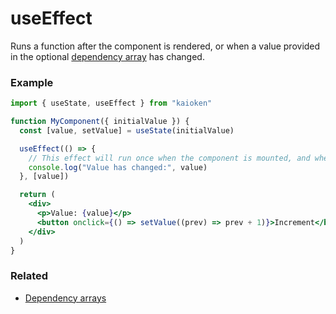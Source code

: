 
# useEffect

Runs a function after the component is rendered, or 
when a value provided in the optional 
<a href="/docs/hooks/dependency-arrays">dependency array</a>
has changed.

### Example
```jsx
import { useState, useEffect } from "kaioken"

function MyComponent({ initialValue }) {
  const [value, setValue] = useState(initialValue)

  useEffect(() => {
    // This effect will run once when the component is mounted, and whenever 'value' changes
    console.log("Value has changed:", value)
  }, [value])

  return (
    <div>
      <p>Value: {value}</p>
      <button onclick={() => setValue((prev) => prev + 1)}>Increment</button>
    </div>
  )
}
```
### Related
<ul>
  <li><a href="/docs/hooks/dependency-arrays">Dependency arrays</a></li>
</ul>